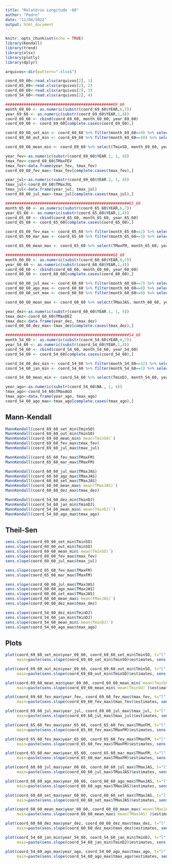```yaml
---
title: "Relatório Longitude -60"
author: "Pedro"
date: "11/04/2022"
output: html_document
---
```


```r
knitr::opts_chunk$set(echo = TRUE)
library(Kendall)
library(trend)
library(xlsx)
library(plotly)
library(dplyr)

arquivos<-dir(pattern=".xlsx$")

coord_69_60<-read.xlsx(arquivos[2], 1)
coord_65_60<-read.xlsx(arquivos[2], 2)
coord_60_60<-read.xlsx(arquivos[2], 3)
coord_54_60<-read.xlsx(arquivos[2], 4)

###############################################69_60
month_69_60 <- as.numeric(substr(coord_69_60$YEAR,6,7))
year_69_60 <- as.numeric(substr(coord_69_60$YEAR,1,4))
coord_69_60 <- cbind(coord_69_60, month_69_60, year_69_60)
coord_69_60 <- coord_69_60[complete.cases(coord_69_60),]

coord_69_60_set_min <- coord_69_60 %>% filter(month_69_60==9) %>% select(TminSO, month_69_60, year_69_60)
coord_69_60_out_min <- coord_69_60 %>% filter(month_69_60==10) %>% select(TminSO, month_69_60, year_69_60)

coord_69_60_mean_min <- coord_69_60 %>% select(TminSO, month_69_60, year_69_60) %>% group_by(year_69_60) %>% summarise(mean(TminSO))

year_fev<-as.numeric(substr(coord_69_60$YEAR.1, 1, 4))
tmax_fev<-coord_69_60$TMaxFEV
tmax_fev<-data.frame(year_fev, tmax_fev)
coord_69_60_fev_max<-tmax_fev[complete.cases(tmax_fev),]

year_jul<-as.numeric(substr(coord_69_60$YEAR.2, 1, 4))
tmax_jul<-coord_69_60$TMaxJUL
tmax_jul<-data.frame(year_jul, tmax_jul)
coord_69_60_jul_max<-tmax_jul[complete.cases(tmax_jul),]

######################################################65_60
month_65_60 <- as.numeric(substr(coord_65_60$YEAR,6,7))
year_65_60 <- as.numeric(substr(coord_65_60$YEAR,1,4))
coord_65_60 <- cbind(coord_65_60, month_65_60, year_65_60)
coord_65_60 <- coord_65_60[complete.cases(coord_65_60),]

coord_65_60_fev_max <- coord_65_60 %>% filter(month_65_60==2) %>% select(TMaxFM, month_65_60, year_65_60)
coord_65_60_mar_max <- coord_65_60 %>% filter(month_65_60==3) %>% select(TMaxFM, month_65_60, year_65_60)

coord_65_60_mean_max <- coord_65_60 %>% select(TMaxFM, month_65_60, year_65_60) %>% group_by(year_65_60) %>% summarise(mean(TMaxFM))

###############################################60_60
month_60_60 <- as.numeric(substr(coord_60_60$YEAR,6,7))
year_60_60 <- as.numeric(substr(coord_60_60$YEAR,1,4))
coord_60_60 <- cbind(coord_60_60, month_60_60, year_60_60)
coord_60_60 <- coord_60_60[complete.cases(coord_60_60),]

coord_60_60_jul_max <- coord_60_60 %>% filter(month_60_60==7) %>% select(TMaxJAS, month_60_60, year_60_60)
coord_60_60_ago_max <- coord_60_60 %>% filter(month_60_60==8) %>% select(TMaxJAS, month_60_60, year_60_60)
coord_60_60_set_max <- coord_60_60 %>% filter(month_60_60==9) %>% select(TMaxJAS, month_60_60, year_60_60)

coord_60_60_mean_max <- coord_60_60 %>% select(TMaxJAS, month_60_60, year_60_60) %>% group_by(year_60_60) %>% summarise(mean(TMaxJAS))

year_dez<-as.numeric(substr(coord_60_60$YEAR.1, 1, 4))
tmax_dez<-coord_60_60$TMaxDEZ
tmax_dez<-data.frame(year_dez, tmax_dez)
coord_60_60_dez_max<-tmax_dez[complete.cases(tmax_dez),]

######################################################54_60
month_54_60 <- as.numeric(substr(coord_54_60$YEAR,6,7))
year_54_60 <- as.numeric(substr(coord_54_60$YEAR,1,4))
coord_54_60 <- cbind(coord_54_60, month_54_60, year_54_60)
coord_54_60 <- coord_54_60[complete.cases(coord_54_60),]

coord_54_60_dez_min <- coord_54_60 %>% filter(month_54_60==12) %>% select(TminDJ, month_54_60, year_54_60)
coord_54_60_jan_min <- coord_54_60 %>% filter(month_54_60==1) %>% select(TminDJ, month_54_60, year_54_60)

coord_54_60_mean_min <- coord_54_60 %>% select(TminDJ, month_54_60, year_54_60) %>% group_by(year_54_60) %>% summarise(mean(TminDJ))

year_ago<-as.numeric(substr(coord_54_60$NA., 1, 4))
tmax_ago<-coord_54_60$TMaxAGO
tmax_ago<-data.frame(year_ago, tmax_ago)
coord_54_60_ago_max<-tmax_ago[complete.cases(tmax_ago),]

```

## Mann-Kendall
```r
MannKendall(coord_69_60_set_min$TminSO)
MannKendall(coord_69_60_out_min$TminSO)
MannKendall(coord_69_60_mean_min$`mean(TminSO)`)
MannKendall(coord_69_60_fev_max$tmax_fev)
MannKendall(coord_69_60_jul_max$tmax_jul)

MannKendall(coord_65_60_fev_max$TMaxFM)
MannKendall(coord_65_60_mar_max$TMaxFM)

MannKendall(coord_60_60_jul_max$TMaxJAS)
MannKendall(coord_60_60_ago_max$TMaxJAS)
MannKendall(coord_60_60_set_max$TMaxJAS)
MannKendall(coord_60_60_mean_max$`mean(TMaxJAS)`)
MannKendall(coord_60_60_dez_max$tmax_dez)

MannKendall(coord_54_60_dez_min$TminDJ)
MannKendall(coord_54_60_jan_min$TminDJ)
MannKendall(coord_54_60_mean_min$`mean(TminDJ)`)
MannKendall(coord_54_60_ago_max$tmax_ago)

```
## Theil-Sen
```r
sens.slope(coord_69_60_set_min$TminSO)
sens.slope(coord_69_60_out_min$TminSO)
sens.slope(coord_69_60_mean_min$`mean(TminSO)`)
sens.slope(coord_69_60_fev_max$tmax_fev)
sens.slope(coord_69_60_jul_max$tmax_jul)

sens.slope(coord_65_60_fev_max$TMaxFM)
sens.slope(coord_65_60_mar_max$TMaxFM)

sens.slope(coord_60_60_jul_max$TMaxJAS)
sens.slope(coord_60_60_ago_max$TMaxJAS)
sens.slope(coord_60_60_set_max$TMaxJAS)
sens.slope(coord_60_60_mean_max$`mean(TMaxJAS)`)
sens.slope(coord_60_60_dez_max$tmax_dez)

sens.slope(coord_54_60_dez_min$TminDJ)
sens.slope(coord_54_60_jan_min$TminDJ)
sens.slope(coord_54_60_mean_min$`mean(TminDJ)`)
sens.slope(coord_54_60_ago_max$tmax_ago)
```

## Plots

```r
plot(coord_69_60_set_min$year_69_60, coord_69_60_set_min$TminSO, t="l",
     main=paste(sens.slope(coord_69_60_set_min$TminSO)$estimates, sens.slope(coord_69_60_set_min$TminSO)$p.value))

plot(coord_69_60_out_min$year_69_60, coord_69_60_out_min$TminSO, t="l",
     main=paste(sens.slope(coord_69_60_out_min$TminSO)$estimates, sens.slope(coord_69_60_out_min$TminSO)$p.value))

plot(coord_69_60_mean_min$year_69_60, coord_69_60_mean_min$`mean(TminSO)`, t="l",
     main=paste(sens.slope(coord_69_60_mean_min$`mean(TminSO)`)$estimates, sens.slope(coord_69_60_mean_min$`mean(TminSO)`)$p.value))

plot(coord_69_60_fev_max$year_fev, coord_69_60_fev_max$tmax_fev, t="l",
     main=paste(sens.slope(coord_69_60_fev_max$tmax_fev)$estimates, sens.slope(coord_69_60_fev_max$tmax_fev)$p.value))

plot(coord_69_60_jul_max$year_jul, coord_69_60_jul_max$tmax_jul, t="l",
     main=paste(sens.slope(coord_69_60_jul_max$tmax_jul)$estimates, sens.slope(coord_69_60_jul_max$tmax_jul)$p.value))

plot(coord_65_60_fev_max$year_65_60, coord_65_60_fev_max$TMaxFM, t="l",
     main=paste(sens.slope(coord_65_60_fev_max$TMaxFM)$estimates, sens.slope(coord_65_60_fev_max$TMaxFM)$p.value))

plot(coord_65_60_fev_max$year_65_60, coord_65_60_fev_max$TMaxFM, t="l",
     main=paste(sens.slope(coord_65_60_fev_max$TMaxFM)$estimates, sens.slope(coord_65_60_fev_max$TMaxFM)$p.value))

plot(coord_65_60_mar_max$year_65_60, coord_65_60_mar_max$TMaxFM, t="l",
     main=paste(sens.slope(coord_65_60_mar_max$TMaxFM)$estimates, sens.slope(coord_65_60_mar_max$TMaxFM)$p.value))

plot(coord_60_60_jul_max$year_60_60, coord_60_60_jul_max$TMaxJAS, t="l",
     main=paste(sens.slope(coord_60_60_jul_max$TMaxJAS)$estimates, sens.slope(coord_60_60_jul_max$TMaxJAS)$p.value))

plot(coord_60_60_ago_max$year_60_60, coord_60_60_ago_max$TMaxJAS, t="l",
     main=paste(sens.slope(coord_60_60_ago_max$TMaxJAS)$estimates, sens.slope(coord_60_60_ago_max$TMaxJAS)$p.value))

plot(coord_60_60_set_max$year_60_60, coord_60_60_set_max$TMaxJAS, t="l",
     main=paste(sens.slope(coord_60_60_set_max$TMaxJAS)$estimates, sens.slope(coord_60_60_set_max$TMaxJAS)$p.value))

plot(coord_60_60_mean_max$year_60_60, coord_60_60_mean_max$`mean(TMaxJAS)`, t="l",
     main=paste(sens.slope(coord_60_60_mean_max$`mean(TMaxJAS)`)$estimates, sens.slope(coord_60_60_mean_max$`mean(TMaxJAS)`)$p.value))

plot(coord_60_60_dez_max$year_dez, coord_60_60_dez_max$tmax_dez, t="l",
     main=paste(sens.slope(coord_60_60_dez_max$tmax_dez)$estimates, sens.slope(coord_60_60_dez_max$tmax_dez)$p.value))

plot(coord_54_60_jan_min$year_54_60, coord_54_60_jan_min$TminDJ, t="l",
     main=paste(sens.slope(coord_54_60_jan_min$TminDJ)$estimates, sens.slope(coord_54_60_jan_min$TminDJ)$p.value))

plot(coord_54_60_ago_max$year_ago, coord_54_60_ago_max$tmax_ago, t="l",
     main=paste(sens.slope(coord_54_60_ago_max$tmax_ago)$estimates, sens.slope(coord_54_60_ago_max$tmax_ago)$p.value))


```


